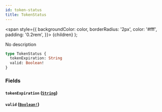 ```yaml
---
id: token-status
title: TokenStatus
---
```


<span
style={{
      backgroundColor: color,
      borderRadius: '2px',
      color: '#fff',
      padding: '0.2rem',
    }}>
{children}
</span>
);

No description

```graphql
type TokenStatus {
  tokenExpiration: String
  valid: Boolean!
}
```

### Fields

#### `tokenExpiration` ([`String`](/api/scalars/string))

#### `valid` ([`Boolean!`](/api/scalars/boolean))
